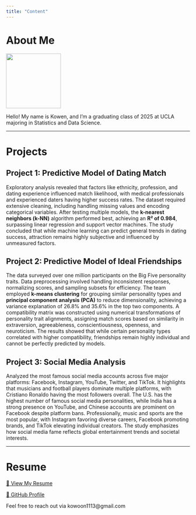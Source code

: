 ```yaml
---
title: "Content"
---
```


# About Me

![](profile.png){width="150px"}

Hello! My name is Kowen, and I'm a graduating class of 2025 at UCLA majoring in Statistics and Data Science.

------------------------------------------------------------------------

# Projects

## Project 1: Predictive Model of Dating Match

Exploratory analysis revealed that factors like ethnicity, profession, and dating experience influenced match likelihood, with medical professionals and experienced daters having higher success rates. The dataset required extensive cleaning, including handling missing values and encoding categorical variables. After testing multiple models, the **k-nearest neighbors (k-NN)** algorithm performed best, achieving an **R² of 0.984**, surpassing linear regression and support vector machines. The study concluded that while machine learning can predict general trends in dating success, attraction remains highly subjective and influenced by unmeasured factors.

## Project 2: Predictive Model of Ideal Friendships

The data surveyed over one million participants on the Big Five personality traits. Data preprocessing involved handling inconsistent responses, normalizing scores, and sampling subsets for efficiency. The team employed **k-means clustering** for grouping similar personality types and **principal component analysis (PCA)** to reduce dimensionality, achieving a variance explanation of 26.8% and 35.6% in the top two components. A compatibility matrix was constructed using numerical transformations of personality trait alignments, assigning match scores based on similarity in extraversion, agreeableness, conscientiousness, openness, and neuroticism. The results showed that while certain personality types correlated with higher compatibility, friendships remain highly individual and cannot be perfectly predicted by models.

## Project 3: Social Media Analysis

Analyzed the most famous social media accounts across five major platforms: Facebook, Instagram, YouTube, Twitter, and TikTok. It highlights that musicians and football players dominate multiple platforms, with Cristiano Ronaldo having the most followers overall. The U.S. has the highest number of famous social media personalities, while India has a strong presence on YouTube, and Chinese accounts are prominent on Facebook despite platform bans. Professionally, music and sports are the most popular, with Instagram favoring diverse careers, Facebook promoting brands, and TikTok elevating individual creators. The study emphasizes how social media fame reflects global entertainment trends and societal interests.

------------------------------------------------------------------------

# Resume

[📄 View My Resume](resume.pdf)

[🐙 GitHub Profile](https://github.com/KowoonJeong)

Feel free to reach out via kowoon1113\@gmail.com
